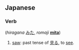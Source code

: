 ==Japanese==
{{ja-kanjitab|見}}
===Verb===
{{infl|ja|verb form}} (''hiragana'' [[みた]], ''romaji'' '''[[mita]]''')

# [[saw]]: past tense of [[見る]], to [[see]].